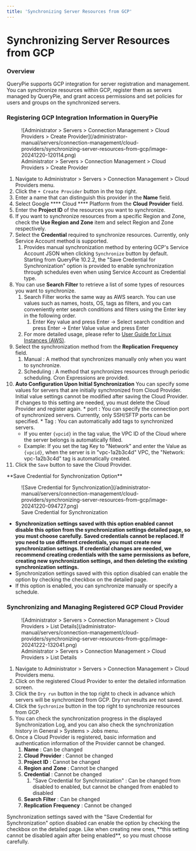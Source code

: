 ```yaml
---
title: 'Synchronizing Server Resources from GCP'
---
```



# Synchronizing Server Resources from GCP

### Overview

QueryPie supports GCP integration for server registration and management. You can synchronize resources within GCP, register them as servers managed by QueryPie, and grant access permissions and set policies for users and groups on the synchronized servers.


### Registering GCP Integration Information in QueryPie

<figure data-layout="center" data-align="center">
![Administrator &gt; Servers &gt; Connection Management &gt; Cloud Providers &gt; Create Provider](/administrator-manual/servers/connection-management/cloud-providers/synchronizing-server-resources-from-gcp/image-20241220-120114.png)
<figcaption>
Administrator &gt; Servers &gt; Connection Management &gt; Cloud Providers &gt; Create Provider
</figcaption>
</figure>

1. Navigate to Administrator &gt; Servers &gt; Connection Management &gt; Cloud Providers menu.
2. Click the `+ Create Provider` button in the top right.
3. Enter a name that can distinguish this provider in the **Name** field.
4. Select Google **** Cloud **** Platform from the **Cloud**   **Provider** field.
5. Enter the **Project ID** of the resources you want to synchronize.
6. If you want to synchronize resources from a specific Region and Zone, check the **Use Region and Zone** item and select Region and Zone respectively. 
7. Select the **Credential** required to synchronize resources. Currently, only Service Account method is supported.
    1. Provides manual synchronization method by entering GCP's Service Account JSON when clicking `Synchronize` button by default. <br/>Starting from QueryPie 10.2.2, the "Save Credential for Synchronization" option is provided to enable synchronization through schedules even when using Service Account as Credential type.
8. You can use **Search**   **Filter** to retrieve a list of some types of resources you want to synchronize. 
    1. Search Filter works the same way as AWS search. You can use values such as names, hosts, OS, tags as filters, and you can conveniently enter search conditions and filters using the Enter key in the following order. 
        1. Enter Key value and press Enter → Select search condition and press Enter → Enter Value value and press Enter 
    2. For more detailed usage, please refer to [User Guide for Linux Instances (AWS)](https://docs.aws.amazon.com/AWSEC2/latest/UserGuide/Using_Filtering.html#advancedsearch). 
9. Select the synchronization method from the **Replication**   **Frequency** field.
    1. Manual : A method that synchronizes manually only when you want to synchronize.
    2. Scheduling : A method that synchronizes resources through periodic scheduling. Cron Expressions are provided.
10.  **Auto Configuration Upon Initial Synchronization** You can specify some values for servers that are initially synchronized from Cloud Provider. Initial value settings cannot be modified after saving the Cloud Provider. If changes to this setting are needed, you must delete the Cloud Provider and register again.
    * port **:**  You can specify the connection port of synchronized servers. Currently, only SSH/SFTP ports can be specified.
    * Tag : You can automatically add tags to synchronized servers. 
        * If you enter `{vpcid}` in the tag value, the VPC ID of the Cloud where the server belongs is automatically filled.
        * Example: If you set the tag Key to "Network" and enter the Value as `{vpcid}`, when the server is in "vpc-1a2b3c4d" VPC, the "Network: vpc-1a2b3c4d" tag is automatically created.
11. Click the `Save` button to save the Cloud Provider.

<Callout type="important">
**Save Credential for Synchronization Option**

<figure data-layout="center" data-align="center">
![Save Credential for Synchronization](/administrator-manual/servers/connection-management/cloud-providers/synchronizing-server-resources-from-gcp/image-20241220-094727.png)
<figcaption>
Save Credential for Synchronization
</figcaption>
</figure>

*  **Synchronization settings saved with this option enabled cannot disable this option from the synchronization settings detailed page, so you must choose carefully. Saved credentials cannot be replaced. If you need to use different credentials, you must create new synchronization settings. If credential changes are needed, we recommend creating credentials with the same permissions as before, creating new synchronization settings, and then deleting the existing synchronization settings.** 
* Synchronization settings saved with this option disabled can enable the option by checking the checkbox on the detailed page.
* If this option is enabled, you can synchronize manually or specify a schedule.
</Callout>

### Synchronizing and Managing Registered GCP Cloud Provider

<figure data-layout="center" data-align="center">
![Administrator &gt; Servers &gt; Connection Management &gt; Cloud Providers &gt; List Details](/administrator-manual/servers/connection-management/cloud-providers/synchronizing-server-resources-from-gcp/image-20241222-132041.png)
<figcaption>
Administrator &gt; Servers &gt; Connection Management &gt; Cloud Providers &gt; List Details
</figcaption>
</figure>

1. Navigate to Administrator &gt; Servers &gt; Connection Management &gt; Cloud Providers menu.
2. Click on the registered Cloud Provider to enter the detailed information screen.
3. Click the `Dry run` button in the top right to check in advance which servers will be synchronized from GCP. Dry run results are not saved.
4. Click the `Sychronize` button in the top right to synchronize resources from GCP.
5. You can check the synchronization progress in the displayed Synchronization Log, and you can also check the synchronization history in General &gt; Systems &gt; Jobs menu.
6. Once a Cloud Provider is registered, basic information and authentication information of the Provider cannot be changed.
    1.  **Name** : Can be changed
    2.  **Cloud**   **Provider** : Cannot be changed
    3.  **Project**   **ID** : Cannot be changed
    4.  **Region**   **and**   **Zone** : Cannot be changed
    5.  **Credential** : Cannot be changed
        1. "Save Credential for Synchronization" : Can be changed from disabled to enabled, but cannot be changed from enabled to disabled
    6.  **Search**   **Filter** : Can be changed
    7.  **Replication**   **Frequency** : Cannot be changed

<Callout type="important">
Synchronization settings saved with the "Save Credential for Synchronization" option disabled can enable the option by checking the checkbox on the detailed page. Like when creating new ones, **this setting cannot be disabled again after being enabled**, so you must choose carefully.
</Callout>



